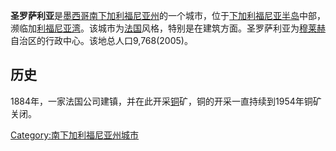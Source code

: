 {{unreferenced|time=2009-12-26T02:47:32+00:00}}
'''圣罗萨利亚'''是[[墨西哥|墨西哥]][[南下加利福尼亚州|南下加利福尼亚州]]的一个城市，位于[[下加利福尼亚半岛|下加利福尼亚半岛]]中部，濒临加[[利福尼亚湾|利福尼亚湾]]。该城市为[[法国|法国]]风格，特别是在建筑方面。圣罗萨利亚为[[穆莱赫_(墨西哥自治区)|穆莱赫]]自治区的行政中心。该地总人口9,768(2005)。

== 历史 ==

1884年，一家法国公司建镇，并在此开采[[铜|铜]]矿，铜的开采一直持续到1954年铜矿关闭。

{{Mexico-geo-stub}}
[[Category:南下加利福尼亚州城市|Category:南下加利福尼亚州城市]]